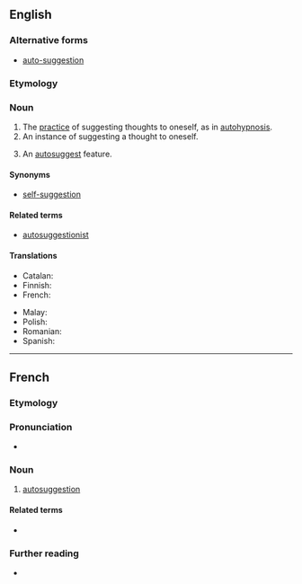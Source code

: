 {{also|auto-suggestion}}

==English==
{{wikipedia}}

===Alternative forms===
* [[auto-suggestion]]

===Etymology===
{{prefix|en|auto|suggestion}}

===Noun===
{{en-noun|~}}

# The [[practice]] of suggesting thoughts to oneself, as in [[autohypnosis]].
# An instance of suggesting a thought to oneself.
# {{lb|en|computing|uncountable}} An [[autosuggest]] feature.

====Synonyms====
* [[self-suggestion]]

====Related terms====
* [[autosuggestionist]]

====Translations====
{{trans-top|suggesting thoughts to oneself}}
* Catalan: {{t|ca|autosuggestió|f}}
* Finnish: {{t|fi|itsesuggestio}}
* French: {{t+|fr|autosuggestion|f}}
{{trans-mid}}
* Malay: {{t|ms|saranan kendiri}}
* Polish: {{t+|pl|autosugestia|f}}
* Romanian: {{t+|ro|autosugestie|f}}
* Spanish: {{t|es|autosugestión|f}}
{{trans-bottom}}

----

==French==

===Etymology===
{{af|fr|auto-|suggestion}}

===Pronunciation===
* {{audio|fr|LL-Q150 (fra)-WikiLucas00-autosuggestion.wav|Audio}}

===Noun===
{{fr-noun|f}}

# [[#English|autosuggestion]]

====Related terms====
* {{l|fr|autosuggestionner}}

===Further reading===
* {{R:TLFi}}